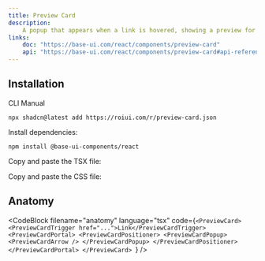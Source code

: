 ```yaml
---
title: Preview Card
description:
    A popup that appears when a link is hovered, showing a preview for sighted users.
links:
    doc: "https://base-ui.com/react/components/preview-card"
    api: "https://base-ui.com/react/components/preview-card#api-reference"
---
```


<ComponentPreview name="preview-card-demo" />

## Installation

<InstallationTabs>

<InstallationTabsList>
    <InstallationTabsTrigger value="cli">CLI</InstallationTabsTrigger>
    <InstallationTabsTrigger value="manual">Manual</InstallationTabsTrigger>
</InstallationTabsList>

<InstallationTabsContent value="cli">

```package-install
npx shadcn@latest add https://roiui.com/r/preview-card.json
```

</InstallationTabsContent>

<InstallationTabsContent value="manual" data-manual="true">

Install dependencies:

```package-install
npm install @base-ui-components/react
```

Copy and paste the TSX file:

<ComponentSource
    src="registry/brook/ui/preview-card/preview-card.tsx"
    title="components/ui/preview-card.tsx"
    collapsible={true}
/>

Copy and paste the CSS file:

<ComponentSource
    src="registry/brook/ui/preview-card/preview-card.module.css"
    title="components/ui/preview-card.module.css"
    language="css"
    collapsible={true}
/>

</InstallationTabsContent>

</InstallationTabs>

## Anatomy

<CodeBlock
filename="anatomy"
  language="tsx"
  code={`<PreviewCard>
    <PreviewCardTrigger href="...">Link</PreviewCardTrigger>
    <PreviewCardPortal>
        <PreviewCardPositioner>
            <PreviewCardPopup>
                <PreviewCardArrow />
            </PreviewCardPopup>
        </PreviewCardPositioner>
    </PreviewCardPortal>
</PreviewCard>
`} />
